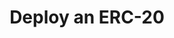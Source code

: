 ---
title: Deploy an ERC-20 
description: TBD
updated: 2024-05-31
authors: [ashucoder9]
icon: Terminal
---